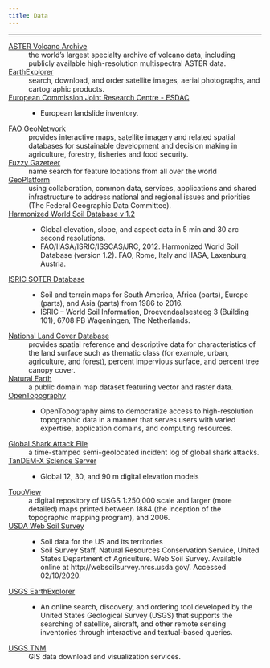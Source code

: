 ```yaml
---
title: Data
---
```


***

[ASTER Volcano Archive](https://ava.jpl.nasa.gov/)
:   the world's largest specialty archive of volcano data, including publicly available high-resolution multispectral ASTER data.

[EarthExplorer](https://earthexplorer.usgs.gov/)
:   search, download, and order satellite images, aerial photographs, and cartographic products.

[European Commission Joint Research Centre - ESDAC](https://esdac.jrc.ec.europa.eu/themes/landslides)
:    - European landslide inventory.

[FAO GeoNetwork](http://www.fao.org/geonetwork/srv/en/main.home)
:   provides interactive maps, satellite imagery and related spatial databases for sustainable development and decision making in agriculture, forestry, fisheries and food security.

[Fuzzy Gazeteer](http://isodp.hof-university.de/fuzzyg/query/)
:   name search for feature locations from all over the world

[GeoPlatform](https://www.geoplatform.gov/)
:   using collaboration, common data, services, applications and shared infrastructure to address national and regional issues and priorities (The Federal Geographic Data Committee).

[Harmonized World Soil Database v 1.2](https://webarchive.iiasa.ac.at/Research/LUC/External-World-soil-database/HTML/)
:   - Global elevation, slope, and aspect data in 5 min and 30 arc second resolutions.
    - FAO/IIASA/ISRIC/ISSCAS/JRC, 2012. Harmonized World Soil Database (version 1.2). FAO, Rome, Italy and IIASA, Laxenburg, Austria.

[ISRIC SOTER Database](https://www.isric.org/projects/soil-and-terrain-soter-database-programme)
:   - Soil and terrain maps for South America, Africa (parts), Europe (parts), and Asia (parts) from 1986 to 2016.
    - ISRIC – World Soil Information, Droevendaalsesteeg 3 (Building 101), 6708 PB Wageningen, The Netherlands.

[National Land Cover Database](https://www.mrlc.gov/index.php)
:   provides spatial reference and descriptive data for characteristics of the land surface such as thematic class (for example, urban, agriculture, and forest), percent impervious surface, and percent tree canopy cover.

[Natural Earth](http://www.naturalearthdata.com/)
:   a public domain map dataset featuring vector and raster data.

[OpenTopography](https://opentopography.org/)
:   - OpenTopography aims to democratize access to high-resolution topographic data in a manner that serves users with varied expertise, application domains, and computing resources.

[Global Shark Attack File](http://www.sharkattackfile.net/)
:   a time-stamped semi-geolocated incident log of global shark attacks.

[TanDEM-X Science Server](https://tandemx-science.dlr.de/)
:   - Global 12, 30, and 90 m digital elevation models

[TopoView](https://ngmdb.usgs.gov/topoview/)
:   a digital repository of USGS 1:250,000 scale and larger (more detailed) maps printed between 1884 (the inception of the topographic mapping program), and 2006.

[USDA Web Soil Survey](https://websoilsurvey.sc.egov.usda.gov/App/HomePage.htm)
:   - Soil data for the US and its territories
    - Soil Survey Staff, Natural Resources Conservation Service, United States Department of Agriculture. Web Soil Survey. Available online at http://websoilsurvey.nrcs.usda.gov/. Accessed 02/10/2020.

[USGS EarthExplorer](https://earthexplorer.usgs.gov/)
: - An online search, discovery, and ordering tool developed by the United States Geological Survey (USGS) that supports the searching of satellite, aircraft, and other remote sensing inventories through interactive and textual-based queries.

[USGS TNM](https://www.usgs.gov/core-science-systems/ngp/tnm-delivery/)
:   GIS data download and visualization services.
